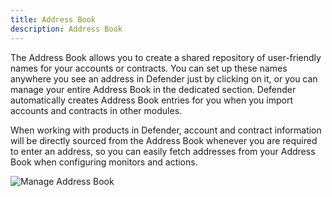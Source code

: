 ```yaml
---
title: Address Book
description: Address Book
---
```


The Address Book allows you to create a shared repository of user-friendly names for your accounts or contracts. You can set up these names anywhere you see an address in Defender just by clicking on it, or you can manage your entire Address Book in the dedicated section. Defender automatically creates Address Book entries for you when you import accounts and contracts in other modules.

When working with products in Defender, account and contract information will be directly sourced from the Address Book whenever you are required to enter an address, so you can easily fetch addresses from your Address Book when configuring monitors and actions.

![Manage Address Book](/defender/manage-address-book.png)
